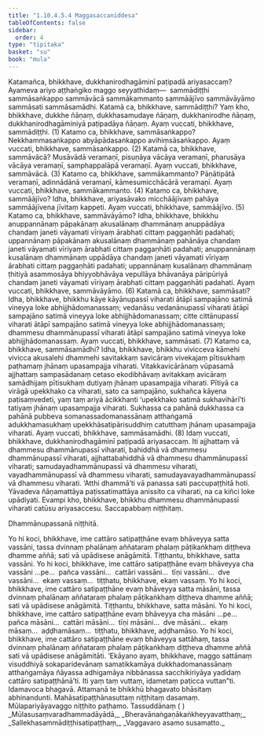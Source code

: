 ```yaml
---
title: "1.10.4.5.4 Maggasaccaniddesa"
tableOfContents: false
sidebar:
  order: 4
type: "tipitaka"
basket: "su"
book: "mula"
---
```



<DynamicBreadcrumb />

<Division number="135" book="mula">

<Paragraph number="432" book="mula">
Katamañca, bhikkhave, dukkhanirodhagāminī paṭipadā ariyasaccaṃ? Ayameva ariyo aṭṭhaṅgiko maggo seyyathidaṃ—  sammādiṭṭhi sammāsaṅkappo sammāvācā sammākammanto sammāājīvo sammāvāyāmo sammāsati sammāsamādhi.
</Paragraph>

<Paragraph number="433" book="mula">
Katamā ca, bhikkhave, sammādiṭṭhi? Yaṃ kho, bhikkhave, dukkhe ñāṇaṃ, dukkhasamudaye ñāṇaṃ, dukkhanirodhe ñāṇaṃ, dukkhanirodhagāminiyā paṭipadāya ñāṇaṃ. Ayaṃ vuccati, bhikkhave, sammādiṭṭhi. (1)
</Paragraph>

<Paragraph number="434" book="mula">
Katamo ca, bhikkhave, sammāsaṅkappo? Nekkhammasaṅkappo abyāpādasaṅkappo avihiṃsāsaṅkappo. Ayaṃ vuccati, bhikkhave, sammāsaṅkappo. (2)
</Paragraph>

<Paragraph number="435" book="mula">
Katamā ca, bhikkhave, sammāvācā? Musāvādā veramaṇī, pisuṇāya vācāya veramaṇī, pharusāya vācāya veramaṇī, samphappalāpā veramaṇī. Ayaṃ vuccati, bhikkhave, sammāvācā. (3)
</Paragraph>

<Paragraph number="436" book="mula">
Katamo ca, bhikkhave, sammākammanto? Pāṇātipātā veramaṇī, adinnādānā veramaṇī, kāmesumicchācārā veramaṇī. Ayaṃ vuccati, bhikkhave, sammākammanto. (4)
</Paragraph>

<Paragraph number="437" book="mula">
Katamo ca, bhikkhave, sammāājīvo? Idha, bhikkhave, ariyasāvako micchāājīvaṃ pahāya sammāājīvena jīvitaṃ kappeti. Ayaṃ vuccati, bhikkhave, sammāājīvo. (5)
</Paragraph>

<Paragraph number="438" book="mula">
Katamo ca, bhikkhave, sammāvāyāmo? Idha, bhikkhave, bhikkhu anuppannānaṃ pāpakānaṃ akusalānaṃ dhammānaṃ anuppādāya chandaṃ janeti vāyamati vīriyaṃ ārabhati cittaṃ paggaṇhāti padahati; uppannānaṃ pāpakānaṃ akusalānaṃ dhammānaṃ pahānāya chandaṃ janeti vāyamati vīriyaṃ ārabhati cittaṃ paggaṇhāti padahati; anuppannānaṃ kusalānaṃ dhammānaṃ uppādāya chandaṃ janeti vāyamati vīriyaṃ ārabhati cittaṃ paggaṇhāti padahati; uppannānaṃ kusalānaṃ dhammānaṃ ṭhitiyā asammosāya bhiyyobhāvāya vepullāya bhāvanāya pāripūriyā chandaṃ janeti vāyamati vīriyaṃ ārabhati cittaṃ paggaṇhāti padahati. Ayaṃ vuccati, bhikkhave, sammāvāyāmo. (6)
</Paragraph>

<Paragraph number="439" book="mula">
Katamā ca, bhikkhave, sammāsati? Idha, bhikkhave, bhikkhu kāye kāyānupassī viharati ātāpī sampajāno satimā vineyya loke abhijjhādomanassaṃ; vedanāsu vedanānupassī viharati ātāpī sampajāno satimā vineyya loke abhijjhādomanassaṃ; citte cittānupassī viharati ātāpī sampajāno satimā vineyya loke abhijjhādomanassaṃ; dhammesu dhammānupassī viharati ātāpī sampajāno satimā vineyya loke abhijjhādomanassaṃ. Ayaṃ vuccati, bhikkhave, sammāsati. (7)
</Paragraph>

<Paragraph number="440" book="mula">
Katamo ca, bhikkhave, sammāsamādhi? Idha, bhikkhave, bhikkhu vivicceva kāmehi vivicca akusalehi dhammehi savitakkaṃ savicāraṃ vivekajaṃ pītisukhaṃ paṭhamaṃ jhānaṃ upasampajja viharati. Vitakkavicārānaṃ vūpasamā ajjhattaṃ sampasādanaṃ cetaso ekodibhāvaṃ avitakkaṃ avicāraṃ samādhijaṃ pītisukhaṃ dutiyaṃ jhānaṃ upasampajja viharati. Pītiyā ca virāgā upekkhako ca viharati, sato ca sampajāno, sukhañca kāyena paṭisaṃvedeti, yaṃ taṃ ariyā ācikkhanti ‘upekkhako satimā sukhavihārī’ti tatiyaṃ jhānaṃ upasampajja viharati. Sukhassa ca pahānā dukkhassa ca pahānā pubbeva somanassadomanassānaṃ atthaṅgamā adukkhamasukhaṃ upekkhāsatipārisuddhiṃ catutthaṃ jhānaṃ upasampajja viharati. Ayaṃ vuccati, bhikkhave, sammāsamādhi. (8)
</Paragraph>

<Paragraph number="441" book="mula">
Idaṃ vuccati, bhikkhave, dukkhanirodhagāminī paṭipadā ariyasaccaṃ.
</Paragraph>

</Division>
<Division number="136" book="mula">

<Paragraph number="442" book="mula">
Iti ajjhattaṃ vā dhammesu dhammānupassī viharati, bahiddhā vā dhammesu dhammānupassī viharati, ajjhattabahiddhā vā dhammesu dhammānupassī viharati; samudayadhammānupassī vā dhammesu viharati, vayadhammānupassī vā dhammesu viharati, samudayavayadhammānupassī vā dhammesu viharati. ‘Atthi dhammā’ti vā panassa sati paccupaṭṭhitā hoti. Yāvadeva ñāṇamattāya paṭissatimattāya anissito ca viharati, na ca kiñci loke upādiyati. Evampi kho, bhikkhave, bhikkhu dhammesu dhammānupassī viharati catūsu ariyasaccesu.

</Paragraph>
</Division>

<Paragraph number="443" type="center" book="mula">
Saccapabbaṃ niṭṭhitaṃ.

  
Dhammānupassanā niṭṭhitā.


</Paragraph>

<Division number="137" book="mula">

<Paragraph number="444" book="mula">
Yo hi koci, bhikkhave, ime cattāro satipaṭṭhāne evaṃ bhāveyya satta vassāni, tassa dvinnaṃ phalānaṃ aññataraṃ phalaṃ pāṭikaṅkhaṃ diṭṭheva dhamme aññā; sati vā upādisese anāgāmitā.
</Paragraph>

<Paragraph number="445" book="mula">
Tiṭṭhantu, bhikkhave, satta vassāni. Yo hi koci, bhikkhave, ime cattāro satipaṭṭhāne evaṃ bhāveyya cha vassāni …pe…  pañca vassāni…  cattāri vassāni…  tīṇi vassāni…  dve vassāni…  ekaṃ vassaṃ…  tiṭṭhatu, bhikkhave, ekaṃ vassaṃ. Yo hi koci, bhikkhave, ime cattāro satipaṭṭhāne evaṃ bhāveyya satta māsāni, tassa dvinnaṃ phalānaṃ aññataraṃ phalaṃ pāṭikaṅkhaṃ diṭṭheva dhamme aññā; sati vā upādisese anāgāmitā. Tiṭṭhantu, bhikkhave, satta māsāni. Yo hi koci, bhikkhave, ime cattāro satipaṭṭhāne evaṃ bhāveyya cha māsāni …pe…  pañca māsāni…  cattāri māsāni…  tīṇi māsāni…  dve māsāni…  ekaṃ māsaṃ…  aḍḍhamāsaṃ…  tiṭṭhatu, bhikkhave, aḍḍhamāso. Yo hi koci, bhikkhave, ime cattāro satipaṭṭhāne evaṃ bhāveyya sattāhaṃ, tassa dvinnaṃ phalānaṃ aññataraṃ phalaṃ pāṭikaṅkhaṃ diṭṭheva dhamme aññā sati vā upādisese anāgāmitāti.
</Paragraph>

</Division>
<Division number="138" book="mula">

<Paragraph number="446" book="mula">
‘Ekāyano ayaṃ, bhikkhave, maggo sattānaṃ visuddhiyā sokaparidevānaṃ samatikkamāya dukkhadomanassānaṃ atthaṅgamāya ñāyassa adhigamāya nibbānassa sacchikiriyāya yadidaṃ cattāro satipaṭṭhānā’ti. Iti yaṃ taṃ vuttaṃ, idametaṃ paṭicca vuttan”ti.
</Paragraph>

<Paragraph number="447" book="mula">
Idamavoca bhagavā. Attamanā te bhikkhū bhagavato bhāsitaṃ abhinandunti.

</Paragraph>
</Division>

<Paragraph number="448" type="center" book="mula">
Mahāsatipaṭṭhānasuttaṃ niṭṭhitaṃ dasamaṃ.



</Paragraph>

<Paragraph number="449" type="center" book="mula">
Mūlapariyāyavaggo niṭṭhito paṭhamo.



</Paragraph>

<Paragraph number="450" type="center" book="mula">
Tassuddānaṃ ( )


</Paragraph>

<Paragraph number="451" type="verses" book="mula">
_Mūlasusaṃvaradhammadāyādā,_  
_Bheravānaṅgaṇākaṅkheyyavatthaṃ;_  
_Sallekhasammādiṭṭhisatipaṭṭhaṃ,_  
_Vaggavaro asamo susamatto._
</Paragraph>